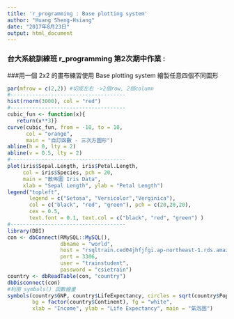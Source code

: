 ---
title: 'r_programming : Base plotting system'
author: "Huang Sheng-Hsiang"
date: "2017年8月23日"
output: html_document
---

### 台大系統訓練班 r_programming 第2次期中作業 :

###用一個 2x2 的畫布練習使用 Base plotting system 繪製任意四個不同圖形
```{r, echo = FALSE, warning=FALSE, error=FALSE}
par(mfrow = c(2,2)) #切成左右 ->2個row, 2個column
#-------------------------------------
hist(rnorm(3000), col = "red")
#-------------------------------------
cubic_fun <- function(x){
   return(x**3)}
curve(cubic_fun, from = -10, to = 10, 
      col = "orange",
      main = "自訂函數 - 三次方圖形")
abline(h = 0, lty = 2)
abline(v = 0.5, lty = 2)
#-------------------------------------
plot(iris$Sepal.Length, iris$Petal.Length, 
     col = iris$Species, pch = 20,
     main = "散佈圖 Iris Data", 
     xlab = "Sepal Length", ylab = "Petal Length")
legend("topleft", 
       legend = c("Setosa", "Versicolor","Verginica"), 
       col = c("black", "red", "green"), pch = c(20,20,20),
       cex = 0.5, 
       text.font = 0.1, text.col = c("black", "red", "green") )
#-------------------------------------
library(DBI)
con <- dbConnect(RMySQL::MySQL(), 
                 dbname = "world",
                 host = "rsqltrain.ced04jhfjfgi.ap-northeast-1.rds.amazonaws.com",
                 port = 3306,
                 user = "trainstudent",
                 password = "csietrain")
country <- dbReadTable(con, "country")
dbDisconnect(con)
#利用 symbols() 函數繪畫
symbols(country$GNP, country$LifeExpectancy, circles = sqrt(country$Population / pi),
        bg = factor(country$Continent), fg = "white",
        xlab = "Income", ylab = "Life Expectancy", main = "氣泡圖")
```
